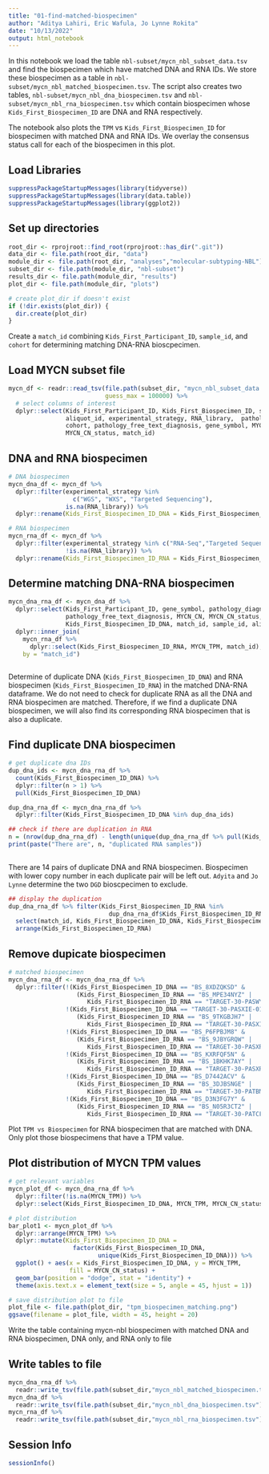 ```yaml
---
title: "01-find-matched-biospecimen"
author: "Aditya Lahiri, Eric Wafula, Jo Lynne Rokita"
date: "10/13/2022"
output: html_notebook
---
```

In this notebook we load the table `nbl-subset/mycn_nbl_subset_data.tsv` and find the
biospecimen which have matched DNA and RNA IDs. We store these biospecimen as a table 
in `nbl-subset/mycn_nbl_matched_biospecimen.tsv`. The script also creates two tables,
`nbl-subset/mycn_nbl_dna_biospecimen.tsv` and `nbl-subset/mycn_nbl_rna_biospecimen.tsv`
which contain biospecimen whose `Kids_First_Biospecimen_ID` are DNA and RNA respectively. 

The notebook also plots the `TPM` vs `Kids_First_Biospecimen_ID` for biospecimen with
matched DNA and RNA IDs. We overlay the consensus status call for each of the biospecimen 
in this plot.

## Load Libraries

```r
suppressPackageStartupMessages(library(tidyverse))
suppressPackageStartupMessages(library(data.table))
suppressPackageStartupMessages(library(ggplot2))
```

## Set up directories

```r
root_dir <- rprojroot::find_root(rprojroot::has_dir(".git"))
data_dir <- file.path(root_dir, "data")
module_dir <- file.path(root_dir, "analyses","molecular-subtyping-NBL")
subset_dir <- file.path(module_dir, "nbl-subset")
results_dir <- file.path(module_dir, "results")
plot_dir <- file.path(module_dir, "plots")

# create plot_dir if doesn't exist
if (!dir.exists(plot_dir)) {
  dir.create(plot_dir)
}
```

Create a `match_id` combining `Kids_First_Participant_ID`, `sample_id`, and
`cohort` for determining matching DNA-RNA bioscpecimen.

## Load MYCN subset file 

```r
mycn_df <- readr::read_tsv(file.path(subset_dir, "mycn_nbl_subset_data.tsv"), 
                           guess_max = 100000) %>% 
  # select columns of interest
  dplyr::select(Kids_First_Participant_ID, Kids_First_Biospecimen_ID, sample_id, 
                aliquot_id, experimental_strategy, RNA_library,  pathology_diagnosis,
                cohort, pathology_free_text_diagnosis, gene_symbol, MYCN_CN, MYCN_TPM,
                MYCN_CN_status, match_id)
```

## DNA and RNA biospecimen

```r
# DNA biospecimen
mycn_dna_df <- mycn_df %>% 
  dplyr::filter(experimental_strategy %in% 
                  c("WGS", "WXS", "Targeted Sequencing"),
                is.na(RNA_library)) %>% 
  dplyr::rename(Kids_First_Biospecimen_ID_DNA = Kids_First_Biospecimen_ID)

# RNA biospecimen
mycn_rna_df <- mycn_df %>%
  dplyr::filter(experimental_strategy %in% c("RNA-Seq","Targeted Sequencing"),
                !is.na(RNA_library)) %>%
  dplyr::rename(Kids_First_Biospecimen_ID_RNA = Kids_First_Biospecimen_ID)

```

## Determine matching DNA-RNA biospecimen

```r
mycn_dna_rna_df <- mycn_dna_df %>% 
  dplyr::select(Kids_First_Participant_ID, gene_symbol, pathology_diagnosis,
                pathology_free_text_diagnosis, MYCN_CN, MYCN_CN_status,
                Kids_First_Biospecimen_ID_DNA, match_id, sample_id, aliquot_id, cohort) %>% 
  dplyr::inner_join(
    mycn_rna_df %>% 
      dplyr::select(Kids_First_Biospecimen_ID_RNA, MYCN_TPM, match_id),
    by = "match_id")
  
```

Determine of duplicate DNA (`Kids_First_Biospecimen_ID_DNA`) and RNA 
biospecimen (`Kids_First_Biospecimen_ID_RNA`) in the matched DNA-RNA dataframe. 
We do not need to check for duplicate RNA as all the DNA and RNA biospecimen are
matched. Therefore, if we find a duplicate DNA biospecimen, we will also find its 
corresponding RNA biospecimen that is also a duplicate. 

## Find duplicate DNA biospecimen

```r
# get duplicate dna IDs
dup_dna_ids <- mycn_dna_rna_df %>% 
  count(Kids_First_Biospecimen_ID_DNA) %>% 
  dplyr::filter(n > 1) %>% 
  pull(Kids_First_Biospecimen_ID_DNA)

dup_dna_rna_df <- mycn_dna_rna_df %>% 
  dplyr::filter(Kids_First_Biospecimen_ID_DNA %in% dup_dna_ids) 

## check if there are duplication in RNA
n = (nrow(dup_dna_rna_df) - length(unique(dup_dna_rna_df %>% pull(Kids_First_Biospecimen_ID_RNA))))
print(paste("There are", n, "duplicated RNA samples")) 
 

```

There are 14 pairs of duplicate DNA and RNA biospecimen. 
Biospecimen with lower copy number in each duplicate pair will be left out. 
`Adyita` and `Jo Lynne` determine the two `DGD` bioscpecimen to exclude. 

```r
## display the duplication
dup_dna_rna_df %>% filter(Kids_First_Biospecimen_ID_RNA %in% 
                            dup_dna_rna_df$Kids_First_Biospecimen_ID_RNA[duplicated(dup_dna_rna_df$Kids_First_Biospecimen_ID_RNA)]) %>% 
  select(match_id, Kids_First_Biospecimen_ID_DNA, Kids_First_Biospecimen_ID_RNA, MYCN_CN) %>% 
  arrange(Kids_First_Biospecimen_ID_RNA)

```

## Remove dupicate biospecimen

```r
# matched biospecimen
mycn_dna_rna_df <- mycn_dna_rna_df %>% 
  dplyr::filter(!(Kids_First_Biospecimen_ID_DNA == "BS_8XDZQKSD" &
                   (Kids_First_Biospecimen_ID_RNA == "BS_MPE34NYZ" | 
                      Kids_First_Biospecimen_ID_RNA == "TARGET-30-PASWYR-01A-01R")), 
                !(Kids_First_Biospecimen_ID_DNA == "TARGET-30-PASXIE-01A-01D" &
                   (Kids_First_Biospecimen_ID_RNA == "BS_9TKGBJH7" | 
                      Kids_First_Biospecimen_ID_RNA == "TARGET-30-PASXIE-01A-01R")), 
                !(Kids_First_Biospecimen_ID_DNA == "BS_P6FPBJM8" &
                   (Kids_First_Biospecimen_ID_RNA == "BS_9JBYGRQW" | 
                      Kids_First_Biospecimen_ID_RNA == "TARGET-30-PASXRG-01A-01R")), 
                !(Kids_First_Biospecimen_ID_DNA == "BS_KXRFQF5N" &
                   (Kids_First_Biospecimen_ID_RNA == "BS_1BKHK7AY" | 
                      Kids_First_Biospecimen_ID_RNA == "TARGET-30-PASXRJ-01A-01R")),
                !(Kids_First_Biospecimen_ID_DNA == "BS_D7442ACV" &
                   (Kids_First_Biospecimen_ID_RNA == "BS_3DJBSNGE" | 
                      Kids_First_Biospecimen_ID_RNA == "TARGET-30-PATBMM-01A-01R")),
                !(Kids_First_Biospecimen_ID_DNA == "BS_D3N3FG7Y" &
                   (Kids_First_Biospecimen_ID_RNA == "BS_N05R3CT2" | 
                      Kids_First_Biospecimen_ID_RNA == "TARGET-30-PATCFL-01A-01R")))

```

Plot `TPM vs Biospecimen` for RNA biospecimen that are matched with DNA. 
Only plot those biospecimens that have a TPM value.

## Plot distribution of MYCN TPM values

```r
# get relevant variables
mycn_plot_df <- mycn_dna_rna_df %>% 
  dplyr::filter(!is.na(MYCN_TPM)) %>%
  dplyr::select(Kids_First_Biospecimen_ID_DNA, MYCN_TPM, MYCN_CN_status) 

# plot distribution
bar_plot1 <- mycn_plot_df %>% 
  dplyr::arrange(MYCN_TPM) %>% 
  dplyr::mutate(Kids_First_Biospecimen_ID_DNA = 
                  factor(Kids_First_Biospecimen_ID_DNA, 
                         unique(Kids_First_Biospecimen_ID_DNA))) %>%
  ggplot() + aes(x = Kids_First_Biospecimen_ID_DNA, y = MYCN_TPM, 
                 fill = MYCN_CN_status) +
  geom_bar(position = "dodge", stat = "identity") +
  theme(axis.text.x = element_text(size = 5, angle = 45, hjust = 1))

# save distribution plot to file
plot_file <- file.path(plot_dir, "tpm_biospecimen_matching.png")
ggsave(filename = plot_file, width = 45, height = 20)
```

Write the table containing mycn-nbl biospecimen with matched DNA and RNA 
biospecimen, DNA only, and RNA only to file

## Write tables to file

```r
mycn_dna_rna_df %>% 
  readr::write_tsv(file.path(subset_dir,"mycn_nbl_matched_biospecimen.tsv"))
mycn_dna_df %>% 
  readr::write_tsv(file.path(subset_dir,"mycn_nbl_dna_biospecimen.tsv"))
mycn_rna_df %>% 
  readr::write_tsv(file.path(subset_dir,"mycn_nbl_rna_biospecimen.tsv"))

```

## Session Info

```r
sessionInfo() 
```
